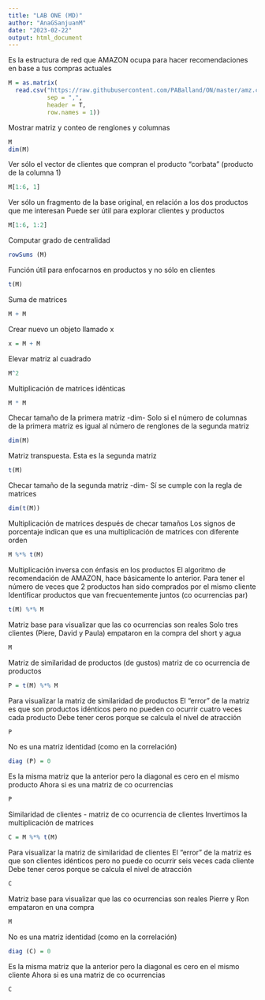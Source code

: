 ```yaml
---
title: "LAB ONE (MD)"
author: "AnaGSanjuanM"
date: "2023-02-22"
output: html_document
---
```


Es la estructura de red que AMAZON ocupa para hacer recomendaciones en base a tus compras actuales
```r
M = as.matrix(
  read.csv("https://raw.githubusercontent.com/PABalland/ON/master/amz.csv" , 
           sep = ",", 
           header = T, 
           row.names = 1))
```

Mostrar matriz y conteo de renglones y columnas
```r
M
dim(M)
```

Ver sólo el vector de clientes que compran el producto "corbata" (producto de la columna 1)
```r
M[1:6, 1]
```

Ver sólo un fragmento de la base original, en relación a los dos productos que me interesan
Puede ser útil para explorar clientes y productos
```r
M[1:6, 1:2]
```

Computar grado de centralidad
```r
rowSums (M)
```

Función útil para enfocarnos en productos y no sólo en clientes
```r
t(M)
```

Suma de matrices
```r
M + M
```

Crear nuevo un objeto llamado x
```r
x = M + M
```

Elevar matriz al cuadrado
```r
M^2
```

Multiplicación de matrices idénticas
```r
M * M
```

Checar tamaño de la primera matriz -dim-
Solo si el número de columnas de la primera matriz es igual al número de renglones de la segunda matriz
```r
dim(M)
```

Matriz transpuesta. Esta es la segunda matriz
```r
t(M)
```

Checar tamaño de la segunda matriz -dim-
Sí se cumple con la regla de matrices
```r
dim(t(M))
```

Multiplicación de matrices después de checar tamaños
Los signos de porcentaje indican que es una multiplicación de matrices con diferente orden
```r
M %*% t(M)
```

Multiplicación inversa con énfasis en los productos
El algoritmo de recomendación de AMAZON, hace básicamente lo anterior.
Para tener el número de veces que 2 productos han sido comprados por el mismo cliente
Identificar productos que van frecuentemente juntos (co ocurrencias par)
```r
t(M) %*% M
```

Matriz base para visualizar que las co ocurrencias son reales
Solo tres clientes (Piere, David y Paula) empataron en la compra del short y agua
```r
M
```

Matriz de similaridad de productos (de gustos) matriz de co ocurrencia de productos
```r
P = t(M) %*% M
```

Para visualizar la matriz de similaridad de productos
El "error" de la matriz es que son productos idénticos pero no pueden co ocurrir cuatro veces cada producto
Debe tener ceros porque se calcula el nivel de atracción
```r
P
```

No es una matriz identidad (como en la correlación)
```r
diag (P) = 0
```

Es la misma matriz que la anterior pero la diagonal es cero en el mismo producto
Ahora si es una matriz de co ocurrencias
```r
P
```

Similaridad de clientes - matriz de co ocurrencia de clientes
Invertimos la multiplicación de matrices
```r
C = M %*% t(M)
```

Para visualizar la matriz de similaridad de clientes
El "error" de la matriz es que son clientes idénticos pero no puede co ocurrir seis veces cada cliente
Debe tener ceros porque se calcula el nivel de atracción
```r
C
```

Matriz base para visualizar que las co ocurrencias son reales
Pierre y Ron empataron en una compra
```r
M
```

No es una matriz identidad (como en la correlación) 
```r
diag (C) = 0
```

Es la misma matriz que la anterior pero la diagonal es cero en el mismo cliente
Ahora si es una matriz de co ocurrencias
```r
C
```
